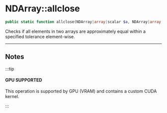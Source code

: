 # NDArray::allclose

```php
public static function allclose(NDArray|array|scalar $a, NDArray|array|scalar $b, scalar $rtol = 1e-05, scalar atol = 1e-08): NDArray;
```
Checks if all elements in two arrays are approximately equal within a specified tolerance element-wise.

---

## Notes

:::tip

#### GPU SUPPORTED
This operation is supported by GPU (VRAM) and contains a custom CUDA kernel.

:::